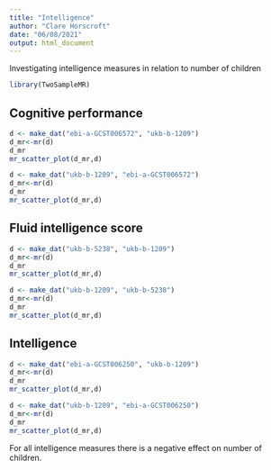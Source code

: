 ```yaml
---
title: "Intelligence"
author: "Clare Horscroft"
date: "06/08/2021"
output: html_document
---
```


Investigating intelligence measures in relation to number of children

```r
library(TwoSampleMR)
```


## Cognitive performance

```r
d <- make_dat("ebi-a-GCST006572", "ukb-b-1209")
d_mr<-mr(d)
d_mr
mr_scatter_plot(d_mr,d)
```

```r
d <- make_dat("ukb-b-1209", "ebi-a-GCST006572")
d_mr<-mr(d)
d_mr
mr_scatter_plot(d_mr,d)
```

## Fluid intelligence score

```r
d <- make_dat("ukb-b-5238", "ukb-b-1209")
d_mr<-mr(d)
d_mr
mr_scatter_plot(d_mr,d)
```

```r
d <- make_dat("ukb-b-1209", "ukb-b-5238")
d_mr<-mr(d)
d_mr
mr_scatter_plot(d_mr,d)
```

## Intelligence

```r
d <- make_dat("ebi-a-GCST006250", "ukb-b-1209")
d_mr<-mr(d)
d_mr
mr_scatter_plot(d_mr,d)
```

```r
d <- make_dat("ukb-b-1209", "ebi-a-GCST006250")
d_mr<-mr(d)
d_mr
mr_scatter_plot(d_mr,d)
```

For all intelligence measures there is a negative effect on number of children.